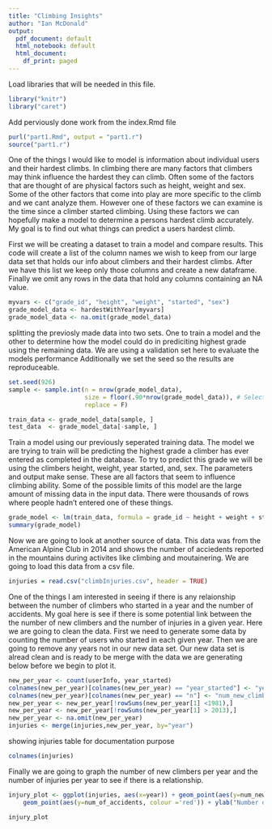 ```yaml
---
title: "Climbing Insights"
author: "Ian McDonald"
output:
  pdf_document: default
  html_notebook: default
  html_document:
    df_print: paged
---
```


Load libraries that will be needed in this file.
```r
library("knitr")
library("caret")
```

Add perviously done work from the index.Rmd file
```r
purl("part1.Rmd", output = "part1.r")
source("part1.r")
```

One of the things I would like to model is information about individual users and their hardest climbs.
In climbing there are many factors that climbers may think influence the hardest they can climb.
Often some of the factors that are thought of are physical factors such as height, weight and sex. 
Some of the other factors that come into play are more specific to the climb and we cant analyze them. However one of these factors we can examine is the time since a climber started climbing. Using these factors we can hopefully make a model to determine a persons hardest climb accurately.
My goal is to find out what things can predict a users hardest climb.

First we will be creating a dataset to train a model and compare results. This code will create a list of the column names we wish to keep from our large data set that holds our info about climbers and their hardest climbs. After we have this list we keep only those columns and create a new dataframe. Finally we omit any rows in the data that hold any columns containing an NA value.
```r
myvars <- c("grade_id", "height", "weight", "started", "sex")
grade_model_data <- hardestWithYear[myvars]
grade_model_data <- na.omit(grade_model_data)
```

splitting the previosly made data into two sets. One to train a model and the other to determine how the model could do in prediciting highest grade using the remaining data.
We are using a validation set here to evaluate the models performance
Additionally we set the seed so the results are reproduceable.
```r
set.seed(926)
sample <- sample.int(n = nrow(grade_model_data), 
                     size = floor(.90*nrow(grade_model_data)), # Selecting 90% of data
                     replace = F)

train_data <- grade_model_data[sample, ]
test_data  <- grade_model_data[-sample, ]
```

Train a model using our previously seperated training data.
The model we are trying to train will be predicting the highest grade a climber has ever entered as completed in the database.
To try to predict this grade we will be using the climbers height, weight, year started, and, sex.
The parameters and output make sense. These are all factors that seem to influence climbing ability.
Some of the possible limits of this model are the large amount of missing data in the input data. There were thousands of rows where people hadn't entered one of these things.
```r
grade_model <- lm(train_data, formula = grade_id ~ height + weight + started + sex)
summary(grade_model)
```
Now we are going to look at another source of data. This data was from the American Alpine Club in 2014 and shows the number of acciedents reported in the mountains during activites like climbing and moutainering.
We are going to load this data from a csv file.
```r
injuries = read.csv("climbInjuries.csv", header = TRUE)
```

One of the things I am interested in seeing if there is any relaionship between the number of climbers who started in a year and the number of accidents. My goal here is see if there is some potential link between the the number of new climbers and the number of injuries in a given year. Here we are going to clean the data. First we need to generate some data by counting the number of users who started in each given year. Then we are going to remove any years not in our new data set. Our new data set is alread clean and is ready to be merge with the data we are generating below before we begin to plot it.
```r
new_per_year <- count(userInfo, year_started)
colnames(new_per_year)[colnames(new_per_year) == "year_started"] <- "year"
colnames(new_per_year)[colnames(new_per_year) == "n"] <- "num_new_climbers"
new_per_year <- new_per_year[!rowSums(new_per_year[1] <1981),]
new_per_year <- new_per_year[!rowSums(new_per_year[1] > 2013),]
new_per_year <- na.omit(new_per_year)
injuries <- merge(injuries,new_per_year, by="year")
```

showing injuries table for documentation purpose
```r
colnames(injuries)
```

Finally we are going to graph the number of new climbers per year and the number of injuries per year to see if there is a relationship.
```r
injury_plot <- ggplot(injuries, aes(x=year)) + geom_point(aes(y=num_new_climbers, colour ='blue')) +
    geom_point(aes(y=num_of_accidents, colour ='red')) + ylab("Number of Climbers") + xlab("Year") +    scale_color_manual(labels = c("# of New Climbers", "# of Accidents"), values = c("blue", "red"))

injury_plot
```